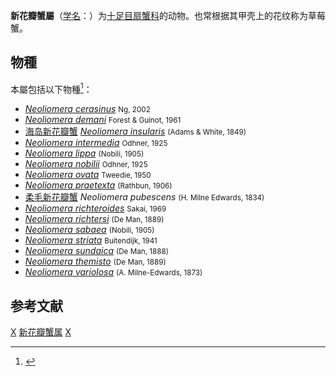 {{Automatic taxobox
| taxon = Neoliomera
| authority = Odhner, 1925
| image = Strawberry_crab.jpg
}}

'''新花瓣蟹屬'''（[[学名|学名]]：{{lang|la|''Neoliomera''}}）为[[十足目|十足目]][[扇蟹科|扇蟹科]]的动物。也常根据其甲壳上的花纹称为草莓蟹。

==物種==
本屬包括以下物種<ref name="Ng">{{cite journal|journal=[[Raffles_Bulletin_of_Zoology|Raffles Bulletin of Zoology]] |year=2008 |volume=17 |pages=1–286 |title=Systema Brachyurorum: Part I. An annotated checklist of extant Brachyuran crabs of the world |author=Peter K. L. Ng, Danièle Guinot & Peter J. F. Davie |url=http://rmbr.nus.edu.sg/rbz/biblio/s17/s17rbz.pdf |format=[[PDF|PDF]] |deadurl=yes |archiveurl=https://web.archive.org/web/20110606061453/http://rmbr.nus.edu.sg/rbz/biblio/s17/s17rbz.pdf |archivedate=2011-06-06 }}</ref>：
{{div col|colwidth=21em}}
*''[[Neoliomera_cerasinus|Neoliomera cerasinus]]'' <small>Ng, 2002</small>
*''[[Neoliomera_demani|Neoliomera demani]]'' <small>Forest & Guinot, 1961</small>
*[[海岛新花瓣蟹|海岛新花瓣蟹]] ''[[Neoliomera_insularis|Neoliomera insularis]]'' <small>(Adams & White, 1849)</small>
*''[[Neoliomera_intermedia|Neoliomera intermedia]]'' <small>Odhner, 1925</small>
*''[[Neoliomera_lippa|Neoliomera lippa]]'' <small>(Nobili, 1905)</small>
*''[[Neoliomera_nobilii|Neoliomera nobilii]]'' <small>Odhner, 1925</small>
*''[[Neoliomera_ovata|Neoliomera ovata]]'' <small>Tweedie, 1950</small>
*''[[Neoliomera_praetexta|Neoliomera praetexta]]'' <small>(Rathbun, 1906)</small>
*[[柔毛新花瓣蟹|柔毛新花瓣蟹]] ''Neoliomera pubescens'' <small>(H. Milne Edwards, 1834)</small>
*''[[Neoliomera_richteroides|Neoliomera richteroides]]'' <small>Sakai, 1969</small>
*''[[Neoliomera_richtersi|Neoliomera richtersi]]'' <small>(De Man, 1889)</small>
*''[[Neoliomera_sabaea|Neoliomera sabaea]]'' <small>(Nobili, 1905)</small>
*''[[Neoliomera_striata|Neoliomera striata]]'' <small>Buitendijk, 1941</small>
*''[[Neoliomera_sundaica|Neoliomera sundaica]]'' <small>(De Man, 1888)</small>
*''[[Neoliomera_themisto|Neoliomera themisto]]'' <small>(De Man, 1889)</small>
*''[[Neoliomera_variolosa|Neoliomera variolosa]]'' <small>(A. Milne-Edwards, 1873)</small>
{{div col end}}

== 参考文献 ==
{{reflist}}

{{Taxonbar}}
[[Category:1925年描述的分类群|X]]
[[Category:新花瓣蟹属|]]
[[Category:扇蟹科|X]]
{{biology-stub}}